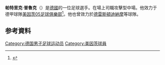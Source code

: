 {{expand|time=2015-06-10T17:01:17+00:00}}
{{refimprove|time=2015-06-10T17:01:17+00:00}}
'''帕特里克·普魯克'''（{{lang-de|Patrick Pflücke}}）是[[德國|德國]]的一位足球選手。在場上司職攻擊型中場。他效力于德甲球隊[[美因茨05足球俱樂部|美因茨05足球俱樂部]]<ref name="soccerway">{{cite web|url=http://int.soccerway.com/players/patrick-pflucke/271066/|title=Germany - P. Pflücke - Profile with news, career statistics and history - Soccerway|publisher=soccerway.com|accessdate=2014-12-20|language=en|archive-date=2021-01-11|archive-url=https://web.archive.org/web/20210111084820/https://int.soccerway.com/players/patrick-pflucke/271066/|dead-url=no}}</ref>。他也曾效力於[[德雷斯頓迪納摩|德雷斯頓迪納摩]]等球隊。

==参考資料==
{{Reflist}}

{{DEFAULTSORT: Pflücke, Patrick}}
[[Category:德国男子足球运动员|Category:德国男子足球运动员]]
[[Category:美因茨球員|Category:美因茨球員]]